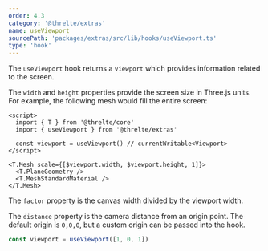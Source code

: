 ```yaml
---
order: 4.3
category: '@threlte/extras'
name: useViewport
sourcePath: 'packages/extras/src/lib/hooks/useViewport.ts'
type: 'hook'
---
```


The `useViewport` hook returns a `viewport` which provides information related to the screen.

<Example path="extras/use-viewport" />

The `width` and `height` properties provide the screen size in Three.js units. For example, the following mesh would fill the entire screen:

```svelte
<script>
  import { T } from '@threlte/core'
  import { useViewport } from '@threlte/extras'

  const viewport = useViewport() // currentWritable<Viewport>
</script>

<T.Mesh scale={[$viewport.width, $viewport.height, 1]}>
  <T.PlaneGeometry />
  <T.MeshStandardMaterial />
</T.Mesh>
```

The `factor` property is the canvas width divided by the viewport width.

The `distance` property is the camera distance from an origin point. The default origin is `0,0,0`, but
a custom origin can be passed into the hook.

```ts
const viewport = useViewport([1, 0, 1])
```
